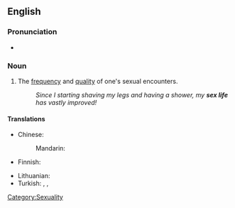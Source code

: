 ==English==

===Pronunciation===
* {{IPA|/ˈsɛksˌɫaɪf/}}

===Noun===
{{en-noun|sg=[[sex]] [[life]]|sex lives}}

# {{set phrase}} The [[frequency]] and [[quality]] of one's sexual encounters.
#: ''Since I starting shaving my legs and having a shower, my '''sex life''' has vastly improved!''

====Translations====
{{trans-top|frequency and quality of one's sexual encounters}}
* Chinese:
*: Mandarin: {{t-|cmn|性生活|tr=xìngshēnghuó|sc=Hani}}
* Finnish: {{t-|fi|sukupuolielämä}}
{{trans-mid}}
* Lithuanian: {{t-|lt|lytinis gyvenimas|m|xs=Lithuanian}}
* Turkish: {{t|tr|cinsel yaşam}},  {{t|tr|cinsel hayat}},  {{t|tr|seks hayatı}}
{{trans-bottom}}

[[Category:Sexuality]]